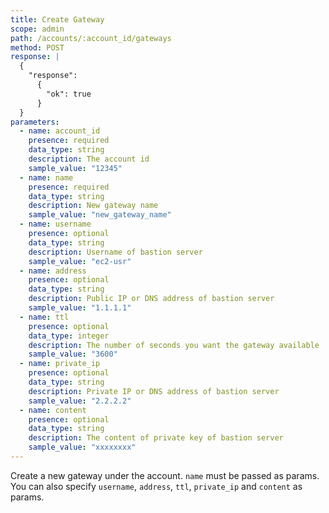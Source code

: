 ```yaml
---
title: Create Gateway
scope: admin
path: /accounts/:account_id/gateways
method: POST
response: |
  { 
    "response":
      {
        "ok": true
      }
  }
parameters:
  - name: account_id
    presence: required
    data_type: string
    description: The account id
    sample_value: "12345"
  - name: name
    presence: required
    data_type: string
    description: New gateway name
    sample_value: "new_gateway_name"
  - name: username
    presence: optional
    data_type: string
    description: Username of bastion server
    sample_value: "ec2-usr"
  - name: address
    presence: optional
    data_type: string
    description: Public IP or DNS address of bastion server
    sample_value: "1.1.1.1"
  - name: ttl
    presence: optional
    data_type: integer
    description: The number of seconds you want the gateway available
    sample_value: "3600"
  - name: private_ip
    presence: optional
    data_type: string
    description: Private IP or DNS address of bastion server
    sample_value: "2.2.2.2"
  - name: content
    presence: optional
    data_type: string
    description: The content of private key of bastion server
    sample_value: "xxxxxxxx"
---
```


Create a new gateway under the account. `name` must be passed as params. You can also specify `username`, `address`, `ttl`, `private_ip` and `content` as params.